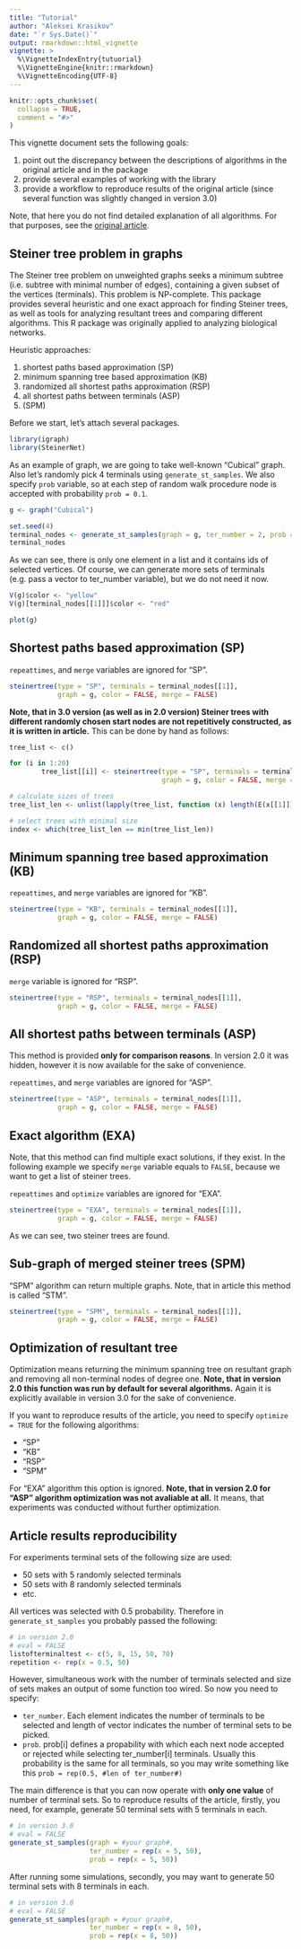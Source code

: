 ```yaml
---
title: "Tutorial"
author: "Aleksei Krasikov"
date: "`r Sys.Date()`"
output: rmarkdown::html_vignette
vignette: >
  %\VignetteIndexEntry{tutuorial}
  %\VignetteEngine{knitr::rmarkdown}
  %\VignetteEncoding{UTF-8}
---
```


```r
knitr::opts_chunk$set(
  collapse = TRUE,
  comment = "#>"
)
```

This vignette document sets the following goals:

1. point out the discrepancy between the descriptions of algorithms in the original article and in the package
2. provide several examples of working with the library
3. provide a workflow to reproduce results of the original article (since several function was slightly changed in version 3.0)

Note, that here you do not find detailed explanation of all algorithms. For that purposes, see the [original article](https://bmcbioinformatics.biomedcentral.com/articles/10.1186/1471-2105-14-144).

## Steiner tree problem in graphs

The Steiner tree problem on unweighted graphs seeks a minimum subtree (i.e. subtree with minimal number of edges), containing a given subset of the vertices (terminals). This problem is NP-complete. This package provides several heuristic and one exact approach for finding Steiner trees, as well as tools for analyzing resultant trees and comparing different algorithms. This R package was originally applied to analyzing biological networks.

Heuristic approaches:

1. shortest paths based approximation (SP)
2. minimum spanning tree based approximation (KB)
3. randomized all shortest paths approximation (RSP)
4. all shortest paths between terminals (ASP)
5. (SPM)

Before we start, let's attach several packages.

```r
library(igraph)
library(SteinerNet)
```

As an example of graph, we are going to take well-known "Cubical" graph. Also let's randomly pick 4 terminals using `generate_st_samples`. We also specify `prob` variable, so at each step of random walk procedure node is accepted with probability `prob = 0.1`.

```r
g <- graph("Cubical")

set.seed(4)
terminal_nodes <- generate_st_samples(graph = g, ter_number = 2, prob = 0.1)
terminal_nodes
```

As we can see, there is only one element in a list and it contains ids of selected vertices. Of course, we can generate more sets of terminals (e.g. pass a vector to ter_number variable), but we do not need it now.

```r
V(g)$color <- "yellow"
V(g)[terminal_nodes[[1]]]$color <- "red"

plot(g)
```


## Shortest paths based approximation (SP)

`repeattimes`, and `merge` variables are ignored for "SP". 

```r
steinertree(type = "SP", terminals = terminal_nodes[[1]],
            graph = g, color = FALSE, merge = FALSE)
```

**Note, that in 3.0 version (as well as in 2.0 version) Steiner trees with different randomly chosen start nodes are not repetitively constructed, as it is written in article.** This can be done by hand as follows:

```r
tree_list <- c()

for (i in 1:20)
        tree_list[[i]] <- steinertree(type = "SP", terminals = terminal_nodes[[1]],
                                      graph = g, color = FALSE, merge = FALSE)

# calculate sizes of trees
tree_list_len <- unlist(lapply(tree_list, function (x) length(E(x[[1]]))))

# select trees with minimal size
index <- which(tree_list_len == min(tree_list_len))
```

## Minimum spanning tree based approximation (KB)

`repeattimes`, and `merge` variables are ignored for "KB".

```r
steinertree(type = "KB", terminals = terminal_nodes[[1]],
            graph = g, color = FALSE, merge = FALSE)
```

## Randomized all shortest paths approximation (RSP)

`merge` variable is ignored for "RSP".

```r
steinertree(type = "RSP", terminals = terminal_nodes[[1]],
            graph = g, color = FALSE, merge = FALSE)
```

## All shortest paths between terminals (ASP)

This method is provided **only for comparison reasons**. In version 2.0 it was hidden, however it is now available for the sake of convenience.

`repeattimes`, and `merge` variables are ignored for "ASP".

```r
steinertree(type = "ASP", terminals = terminal_nodes[[1]],
            graph = g, color = FALSE, merge = FALSE)
```

## Exact algorithm (EXA)

Note, that this method can find multiple exact solutions, if they exist. In the following example we specify `merge` variable equals to `FALSE`, because we want to get a list of steiner trees.

`repeattimes` and `optimize` variables are ignored for "EXA".

```r
steinertree(type = "EXA", terminals = terminal_nodes[[1]],
            graph = g, color = FALSE, merge = FALSE)
```

As we can see, two steiner trees are found.

## Sub-graph of merged steiner trees (SPM)

"SPM" algorithm can return multiple graphs. Note, that in article this method is called "STM".

```r
steinertree(type = "SPM", terminals = terminal_nodes[[1]],
            graph = g, color = FALSE, merge = FALSE)
```


## Optimization of resultant tree

Optimization means returning the minimum spanning tree on resultant graph and removing all non-terminal nodes of degree one. **Note, that in version 2.0 this function was run by default for several algorithms.** Again it is explicitly available in version 3.0 for the sake of convenience.

If you want to reproduce results of the article, you need to specify `optimize = TRUE` for the following algorithms:

* "SP"
* "KB"
* "RSP"
* "SPM"

For "EXA" algorithm this option is ignored. **Note, that in version 2.0 for "ASP" algorithm optimization was not avaliable at all.** It means, that experiments was conducted without further optimization.

## Article results reproducibility

For experiments terminal sets of the following size are used:

* 50 sets with 5 randomly selected terminals
* 50 sets with 8 randomly selected terminals
* etc.

All vertices was selected with 0.5 probability. Therefore in `generate_st_samples` you probably passed the following:

```r
# in version 2.0
# eval = FALSE
listofterminaltest <- c(5, 8, 15, 50, 70)
repetition <- rep(x = 0.5, 50)
```

However, simultaneous work with the number of terminals selected and size of sets makes an output of some function too wired. So now you need to specify:

* `ter_number`. Each element indicates the number of terminals to be selected and length of vector indicates the number of terminal sets to be picked.
* `prob`. prob[i] defines a propability with which each next node accepted or rejected while selecting ter_number[i] terminals. Usually this probability is the same for all terminals, so you may write something like this `prob = rep(0.5, #len of ter_number#)`

The main difference is that you can now operate with **only one value** of number of terminal sets. So to reproduce results of the article, firstly, you need, for example, generate 50 terminal sets with 5 terminals in each.

```r
# in version 3.0
# eval = FALSE
generate_st_samples(graph = #your graph#,
                    ter_number = rep(x = 5, 50),
                    prob = rep(x = 5, 50))
```

After running some simulations, secondly, you may want to generate 50 terminal sets with 8 terminals in each.

```r
# in version 3.0
# eval = FALSE
generate_st_samples(graph = #your graph#,
                    ter_number = rep(x = 8, 50),
                    prob = rep(x = 8, 50))
```
